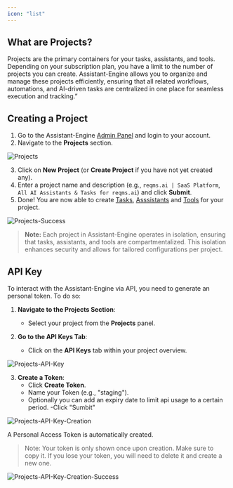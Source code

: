 ```yaml
---
icon: "list"
---
```


## **What are Projects?**

Projects are the primary containers for your tasks, assistants, and tools. 
Depending on your subscription plan, you have a limit to the number of projects you can create. 
Assistant-Engine allows you to organize and manage these projects efficiently, ensuring that all related workflows, automations, and AI-driven tasks are centralized in one place for seamless execution and tracking.”


## **Creating a Project**

1. Go to the Assistant-Engine [Admin Panel](https://app.assistant-engine.com) and login to your account.
2. Navigate to the **Projects** section.

<Frame>
  <img src="/images/assistant-engine-projects.png" alt="Projects"/>
</Frame>

3. Click on **New Project** (or **Create Project** if you have not yet created any).
4. Enter a project name and description (e.g., `reqms.ai | SaaS Platform`, `All AI Assistants & Tasks for reqms.ai`) and click **Submit**.
5. Done! You are now able to create [Tasks](Tasks), [Asssistants](Assistants) and [Tools](Tools) for your project.

<Frame>
  <img src="/images/assistant-engine-projects-success.png" alt="Projects-Success"/>
</Frame>

> **Note:** Each project in Assistant-Engine operates in isolation, ensuring that tasks, assistants, and tools are compartmentalized. This isolation enhances security and allows for tailored configurations per project.


## **API Key**

To interact with the Assistant-Engine via API, you need to generate an personal token. To do so:



1. **Navigate to the Projects Section**:
   - Select your project from the **Projects** panel.

2. **Go to the API Keys Tab**:
   - Click on the **API Keys** tab within your project overview.

<Frame>
  <img src="/images/assistant-engine-projects-api-key.png" alt="Projects-API-Key"/>
</Frame>

3. **Create a Token**:
   - Click **Create Token**.
   - Name your Token (e.g., "staging").
   - Optionally you can add an expiry date to limit api usage to a certain period.
   -Click "Sumbit"

<Frame>
  <img src="/images/assistant-engine-projects-api-key-creation.png" alt="Projects-API-Key-Creation"/>
</Frame>

A Personal Access Token is automatically created.

> Note: Your token is only shown once upon creation. Make sure to copy it. 
If you lose your token, you will need to delete it and create a new one.

<Frame>
  <img src="/images/assistant-engine-projects-api-key-assigned.png" alt="Projects-API-Key-Creation-Success"/>
</Frame>
